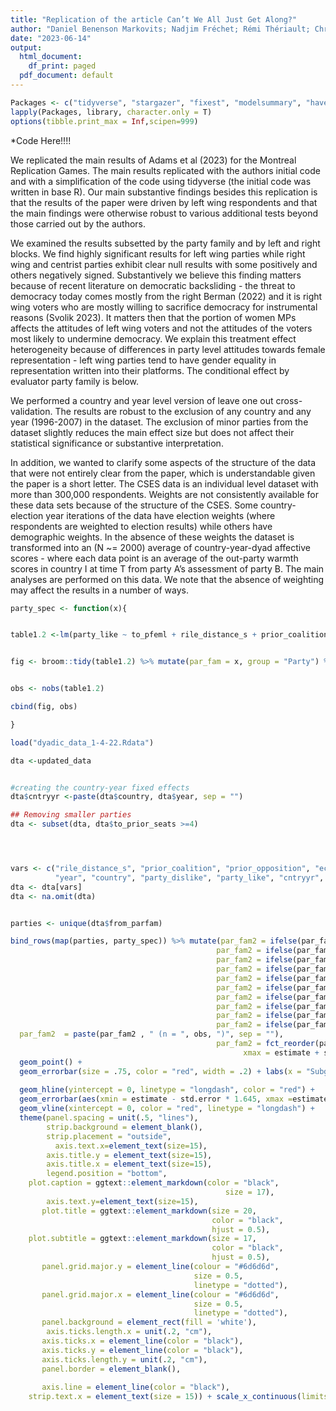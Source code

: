```yaml
---
title: "Replication of the article Can’t We All Just Get Along?"
author: "Daniel Benenson Markovits; Nadjim Fréchet; Rémi Thériault; Chris Yurris"
date: "2023-06-14"
output:
  html_document:
    df_print: paged
  pdf_document: default
---
```




```r
Packages <- c("tidyverse", "stargazer", "fixest", "modelsummary", "haven", "estimatr", "ggtext")
lapply(Packages, library, character.only = T)
options(tibble.print_max = Inf,scipen=999)
```

*Code Here!!!!

We replicated the main results of Adams et al (2023) for the Montreal Replication Games. The main results replicated with the authors initial code and with a simplification of the code using tidyverse (the initial code was written in base R). Our main substantive findings besides this replication is that the results of the paper were driven by left wing respondents and that the main findings were otherwise robust to various additional tests beyond those carried out by the authors. 

We examined the results subsetted by the party family and by left and right blocks. We find highly significant results for left wing parties while right wing and centrist parties exhibit clear null results with some positively and others negatively signed. Substantively we believe this finding matters because of recent literature on democratic backsliding - the threat to democracy today comes mostly from the right Berman (2022) and it is right wing voters who are mostly willing to sacrifice democracy for instrumental reasons (Svolik 2023). It matters then that the portion of women MPs affects the attitudes of left wing voters and not the attitudes of the voters most likely to undermine democracy. We explain this treatment effect heterogeneity because of differences in party level attitudes towards female representation - left wing parties tend to have gender equality in representation written into their platforms. The conditional effect by evaluator party family is below.

We performed a country and year level version of leave one out cross-validation. The results are robust to the exclusion of any country and any year (1996-2007) in the dataset. The exclusion of minor parties from the dataset slightly reduces the main effect size but does not affect their statistical significance or substantive interpretation. 

In addition, we wanted to clarify some aspects of the structure of the data that were not entirely clear from the paper, which is understandable given the paper is a short letter. The CSES data is an individual level dataset with more than 300,000 respondents. Weights are not consistently available for these data sets because of the structure of the CSES. Some country-election year iterations of the data have election weights (where respondents are weighted to election results) while others have demographic weights. In the absence of these weights the dataset is transformed into an (N ~= 2000) average of country-year-dyad affective scores - where each data point is an average of the out-party warmth scores in country I at time T from party A’s assessment of party B. The main analyses are performed on this data. We note that the absence of weighting may affect the results in a number of ways.


```r

party_spec <- function(x){


table1.2 <-lm(party_like ~ to_pfeml + rile_distance_s + prior_coalition + prior_opposition + as.factor(cntryyr), data = dta %>% subset(from_parfam == x), group = "Party") 


fig <- broom::tidy(table1.2) %>% mutate(par_fam = x, group = "Party") %>% subset(term == "to_pfeml")


obs <- nobs(table1.2)

cbind(fig, obs)

}

load("dyadic_data_1-4-22.Rdata")

dta <-updated_data


#creating the country-year fixed effects
dta$cntryyr <-paste(dta$country, dta$year, sep = "")

## Removing smaller parties
dta <- subset(dta, dta$to_prior_seats >=4)




vars <- c("rile_distance_s", "prior_coalition", "prior_opposition", "econ_distance_s", "society_distance_s",
          "year", "country", "party_dislike", "party_like", "cntryyr", "to_pfeml", "to_prior_seats", "to_mp_number", "from_parfam","from_left_bloc")
dta <- dta[vars]
dta <- na.omit(dta)


parties <- unique(dta$from_parfam)

bind_rows(map(parties, party_spec)) %>% mutate(par_fam2 = ifelse(par_fam == "10", "Green", par_fam),
                                              par_fam2 = ifelse(par_fam2 == "20", "Rad Left/Socialist", par_fam2),
                                              par_fam2 = ifelse(par_fam2 == "30", "Social Democratic/Center-Left", par_fam2),
                                              par_fam2 = ifelse(par_fam2 == "40", "Liberal", par_fam2),
                                              par_fam2 = ifelse(par_fam2 == "50", "Christian Democratic", par_fam2),
                                              par_fam2 = ifelse(par_fam2 == "60", "Conservative", par_fam2),
                                              par_fam2 = ifelse(par_fam2 == "70", "Radical Right", par_fam2),
                                              par_fam2 = ifelse(par_fam2 == "80", "Agrarian", par_fam2),
                                              par_fam2 = ifelse(par_fam2 == "90", "Regionalist", par_fam2),
                                              par_fam2 = ifelse(par_fam2 == "95", "Misc/Other", par_fam2),
  par_fam2  = paste(par_fam2 , " (n = ", obs, ")", sep = ""),
                                              par_fam2 = fct_reorder(par_fam2, desc(par_fam))) %>% ggplot(aes(x= estimate, y = par_fam2, xmin = estimate - std.error *1.96,
                                                    xmax = estimate + std.error *1.96))  + 
  geom_point() + 
  geom_errorbar(size = .75, color = "red", width = .2) + labs(x = "Subgroup Estimate",
                                                                                                                                                                                            y = "Party Family", title = "Effect of out-party female MP percentage on affective polarization" , subtitle = "By evaluator's party family") + geom_point(size = 2)  + 
  geom_hline(yintercept = 0, linetype = "longdash", color = "red") + 
  geom_errorbar(aes(xmin = estimate - std.error * 1.645, xmax =estimate + std.error  * 1.645), width = 0.2, size = 1, color = "black") + 
  geom_vline(xintercept = 0, color = "red", linetype = "longdash") + 
  theme(panel.spacing = unit(.5, "lines"),
        strip.background = element_blank(),
        strip.placement = "outside",
          axis.text.x=element_text(size=15),
        axis.title.y = element_text(size=15),
        axis.title.x = element_text(size=15),
        legend.position = "bottom",
    plot.caption = ggtext::element_markdown(color = "black",
                                                size = 17),
        axis.text.y=element_text(size=15),
       plot.title = ggtext::element_markdown(size = 20, 
                                             color = "black", 
                                             hjust = 0.5),
    plot.subtitle = ggtext::element_markdown(size = 17, 
                                             color = "black", 
                                             hjust = 0.5),
       panel.grid.major.y = element_line(colour = "#6d6d6d", 
                                         size = 0.5, 
                                         linetype = "dotted"),
       panel.grid.major.x = element_line(colour = "#6d6d6d", 
                                         size = 0.5, 
                                         linetype = "dotted"),
       panel.background = element_rect(fill = 'white'),
        axis.ticks.length.x = unit(.2, "cm"),
       axis.ticks.x = element_line(color = "black"),
       axis.ticks.y = element_line(color = "black"),
       axis.ticks.length.y = unit(.2, "cm"),
       panel.border = element_blank(), 
       
       axis.line = element_line(color = "black"),
    strip.text.x = element_text(size = 15)) + scale_x_continuous(limits = c(-4, 8.05), breaks = seq(-4, 8, 1), expand = c(0,0)) 
```


